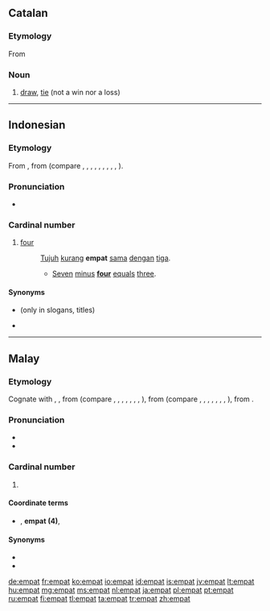 ==Catalan==

===Etymology===
From {{l|ca|empatar}}

===Noun===
{{ca-noun|m}}

# [[draw]], [[tie]] (not a win nor a loss)

----

==Indonesian==

===Etymology===
From {{proto|Malayo-Polynesian|lang=id}}, from {{proto|Austronesian|lang=id}} (compare {{etyl|akl|-}} {{term|ap-at|lang=akl}}, {{etyl|ban|-}} {{term|patpat|lang=ban}}, {{etyl|bjn|-}} {{term|ampat|lang=bjn}}, {{etyl|jv|-}} {{term|papat|lang=jv}}, {{etyl|mad|-}} {{term|empak|lang=mad}}, {{etyl|mg|-}} {{term|efatra|lang=mg}}, {{etyl|ms|-}} {{term|empat|lang=ms}}, {{etyl|min|-}} {{term|ampek|lang=min}}, {{etyl|su|-}} {{term|opat|lang=su}}, {{etyl|tl|-}} {{term|apat|lang=tl}}).

===Pronunciation===
* {{audio|Id-empat.ogg|audio}}

===Cardinal number===
{{head|id|numeral}}

# {{cardinal|lang=id}} [[four]]
#: [[tujuh|Tujuh]] [[kurang]] '''empat''' [[sama]] [[dengan]] [[tiga]].
#:* [[seven|Seven]] [[minus]] '''[[four]]''' [[equal]]s [[three]].

====Synonyms====
* {{l|id|catur}} (only in slogans, titles)
* {{l|id|pat}}

----

==Malay==

===Etymology===
Cognate with {{term|ampat|lang=ms}}, {{term|pat|lang=ms}}, from {{proto|Malayic|əmpat|lang=ms}} (compare {{etyl|akl|-}} {{term|ap-at|lang=akl}}, {{etyl|ban|-}} {{term|patpat|lang=ban}}, {{etyl|bjn|-}} {{term|ampat|lang=bjn}}, {{etyl|jv|-}} {{term|papat|lang=jv}}, {{etyl|mad|-}} {{term|empak|lang=mad}}, {{etyl|mg|-}} {{term|efatra|lang=mg}}, {{etyl|su|-}} {{term|opat|lang=su}}, {{etyl|tl|-}} {{term|apat|lang=tl}}), from {{proto|Malayo-Polynesian|əpat|lang=ms}} (compare {{etyl|akl|-}} {{term|ap-at|lang=akl}}, {{etyl|ban|-}} {{term|patpat|lang=ban}}, {{etyl|bjn|-}} {{term|ampat|lang=bjn}}, {{etyl|jv|-}} {{term|papat|lang=jv}}, {{etyl|mad|-}} {{term|empak|lang=mad}}, {{etyl|mg|-}} {{term|efatra|lang=mg}}, {{etyl|su|-}} {{term|opat|lang=su}}, {{etyl|tl|-}} {{term|apat|lang=tl}}), from {{proto|Austronesian|Səpat|lang=ms}}.

===Pronunciation===
* {{IPA|/əmpat/|lang=ms}}
* {{rhymes|əmpat|pat|at|lang=ms}}

===Cardinal number===
{{head|ms|cardinal number}}

# {{l|en|four}}

====Coordinate terms====
* {{sense|10<sup>1</sup>}} {{l|ms|tiga|tiga (3)}}, '''empat (4)''', {{l|ms|lima|lima (5)}}

====Synonyms====
* {{l|ms|ampat}}
* {{l|ms|pat}}

[[de:empat]]
[[fr:empat]]
[[ko:empat]]
[[io:empat]]
[[id:empat]]
[[is:empat]]
[[jv:empat]]
[[lt:empat]]
[[hu:empat]]
[[mg:empat]]
[[ms:empat]]
[[nl:empat]]
[[ja:empat]]
[[pl:empat]]
[[pt:empat]]
[[ru:empat]]
[[fi:empat]]
[[tl:empat]]
[[ta:empat]]
[[tr:empat]]
[[zh:empat]]